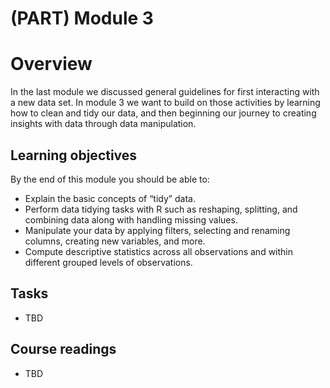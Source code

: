 # (PART) Module 3 {-}

# Overview

In the last module we discussed general guidelines for first interacting with a new data set. In module 3 we want to build on those activities by learning how to clean and tidy our data, and then beginning our journey to creating insights with data through data manipulation.

## Learning objectives

By the end of this module you should be able to:

- Explain the basic concepts of "tidy" data.
- Perform data tidying tasks with R such as reshaping, splitting, and combining data along with handling missing values.
- Manipulate your data by applying filters, selecting and renaming columns, creating new variables, and more.
- Compute descriptive statistics across all observations and within different grouped levels of observations.

## Tasks

- TBD

## Course readings

- TBD
